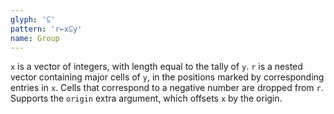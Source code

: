 ```yaml
---
glyph: '⫇'
pattern: 'r←x⫇y'
name: Group
---
```


`x` is a vector of integers, with length equal to the tally of `y`. `r` is a nested vector containing major cells of `y`, in the positions marked by corresponding entries in `x`. Cells that correspond to a negative number are dropped from `r`. Supports the `origin` extra argument, which offsets `x` by the origin.